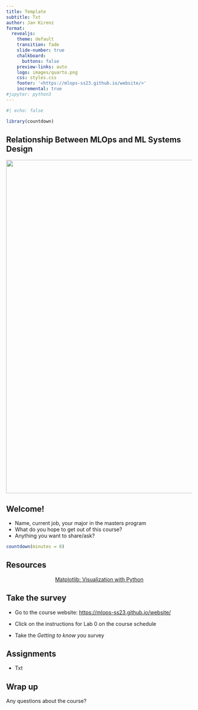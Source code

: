 ```yaml
---
title: Template
subtitle: Txt
author: Jan Kirenz
format:
  revealjs:
    theme: default
    transition: fade
    slide-number: true
    chalkboard:
      buttons: false
    preview-links: auto
    logo: images/quarto.png
    css: styles.css
    footer: '<https://mlops-ss23.github.io/website/>'
    incremental: true 
#jupyter: python3
---
```


```r
#| echo: false

library(countdown)
```

## Relationship Between MLOps and ML Systems Design



![](images/lec-1/rstudio.png){.border width="900"}



## Welcome! {background-color="red"}

- Name, current job, your major in the masters program
- What do you hope to get out of this course?
- Anything you want to share/ask?

```r
countdown(minutes = 8)
```


## Resources

::: {style="text-align: center; margin-top: 1em"}
[Matplotlib: Visualization with Python](https://matplotlib.org/){preview-link="true" style="text-align: center"}
:::

## Take the survey

- Go to the course website: <https://mlops-ss23.github.io/website/>

- Click on the instructions for Lab 0 on the course schedule

- Take the *Getting to know you* survey

## Assignments

- Txt



## Wrap up

Any questions about the course?


